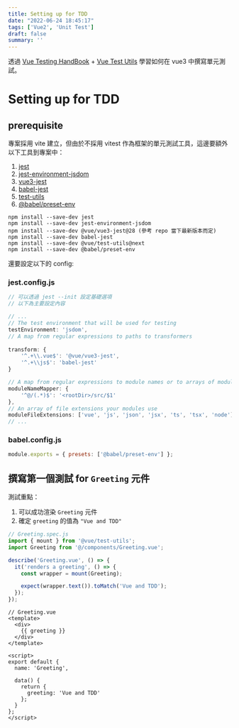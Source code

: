 ```yaml
---
title: Setting up for TDD
date: "2022-06-24 18:45:17"
tags: ['Vue2', 'Unit Test']
draft: false
summary: ''
---
```


透過 [Vue Testing HandBook](https://lmiller1990.github.io/vue-testing-handbook/v3/) + [Vue Test Utils](https://test-utils.vuejs.org/) 學習如何在 vue3 中撰寫單元測試。

# Setting up for TDD

## prerequisite

專案採用 vite 建立，但由於不採用 vitest 作為框架的單元測試工具，這邊要額外以下工具到專案中：

1. [jest](https://jestjs.io/)
2. [jest-environment-jsdom](https://www.npmjs.com/package/jest-environment-jsdom)
3. [vue3-jest](https://github.com/vuejs/vue-jest)
4. [babel-jest](https://www.npmjs.com/package/babel-jest)
5. [test-utils](https://test-utils.vuejs.org/)
6. [@babel/preset-env](https://www.npmjs.com/package/@babel/preset-env)

```bash=
npm install --save-dev jest
npm install --save-dev jest-environment-jsdom
npm install --save-dev @vue/vue3-jest@28 (參考 repo 當下最新版本而定)
npm install --save-dev babel-jest 
npm install --save-dev @vue/test-utils@next
npm install --save-dev @babel/preset-env
```

還要設定以下的 config:

### jest.config.js
```javascript
// 可以透過 jest --init 設定基礎選項
// 以下為主要設定內容

// ...
// The test environment that will be used for testing
testEnvironment: 'jsdom',
// A map from regular expressions to paths to transformers
    
transform: {
    '^.+\\.vue$': '@vue/vue3-jest',
    '^.+\\js$': 'babel-jest'
}

// A map from regular expressions to module names or to arrays of module names that allow to stub out resources with a single module
moduleNameMapper: {
    '^@/(.*)$': '<rootDir>/src/$1'
},
// An array of file extensions your modules use    
moduleFileExtensions: ['vue', 'js', 'json', 'jsx', 'ts', 'tsx', 'node'],
// ...
```

### babel.config.js
```javascript
module.exports = { presets: ['@babel/preset-env'] };
```

## 撰寫第一個測試 for `Greeting` 元件

測試重點：
1. 可以成功渲染 `Greeting` 元件
2. 確定 `greeting` 的值為 `"Vue and TDD"`

```javascript
// Greeting.spec.js
import { mount } from '@vue/test-utils';
import Greeting from '@/components/Greeting.vue';

describe('Greeting.vue', () => {
  it('renders a greeting', () => {
    const wrapper = mount(Greeting);

    expect(wrapper.text()).toMatch('Vue and TDD');
  });
});
```

```htmlembedded=
// Greeting.vue
<template>
  <div>
    {{ greeting }}
  </div>
</template>

<script>
export default {
  name: 'Greeting',

  data() {
    return {
      greeting: 'Vue and TDD'
    };
  }
};
</script>
```